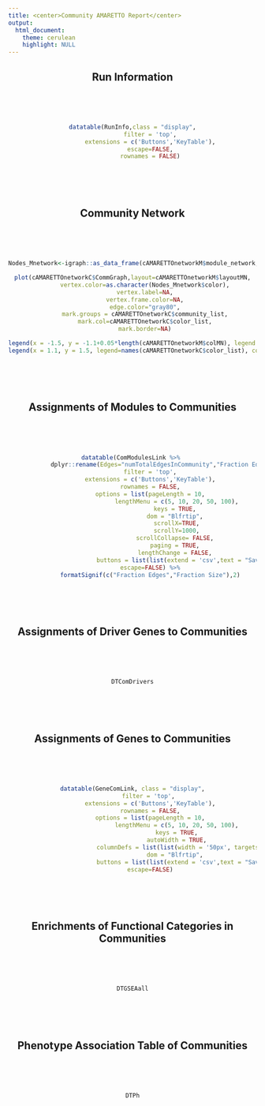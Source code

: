 ```yaml
---
title: <center>Community AMARETTO Report</center>
output: 
  html_document:
    theme: cerulean
    highlight: NULL
---
```


<center>


## Run Information
<br><br><br>
```r
datatable(RunInfo,class = "display",
          filter = 'top',
          extensions = c('Buttons','KeyTable'),
          escape=FALSE,
          rownames = FALSE)
```
<br><br><br>

## Community Network
<br><br><br>
```r
Nodes_Mnetwork<-igraph::as_data_frame(cAMARETTOnetworkM$module_network,what="vertices")

plot(cAMARETTOnetworkC$CommGraph,layout=cAMARETTOnetworkM$layoutMN,
       vertex.color=as.character(Nodes_Mnetwork$color),
       vertex.label=NA,
       vertex.frame.color=NA,
       edge.color="gray80",
       mark.groups = cAMARETTOnetworkC$community_list,
       mark.col=cAMARETTOnetworkC$color_list,
       mark.border=NA)

legend(x = -1.5, y = -1.1+0.05*length(cAMARETTOnetworkM$colMN), legend = names(cAMARETTOnetworkM$colMN), col = cAMARETTOnetworkM$colMN, pch=19, bty="n",ncol=ceiling(length(cAMARETTOnetworkM$colMN)/5))
legend(x = 1.1, y = 1.5, legend=names(cAMARETTOnetworkC$color_list), col=cAMARETTOnetworkC$color_list, pch=19, bty="n",cex=max(0.9,1/(1+0.02*length(cAMARETTOnetworkC$color_list))),ncol=ceiling(length(cAMARETTOnetworkC$color_list)/15))
```
<br><br><br>

## Assignments of Modules to Communities
<br><br><br>
```r
datatable(ComModulesLink %>% 
            dplyr::rename(Edges="numTotalEdgesInCommunity","Fraction Edges"="fractEdgesInVsOut","Fraction Size"="CommsizeFrac"), class = "display",
          filter = 'top',
          extensions = c('Buttons','KeyTable'),
          rownames = FALSE,
          options = list(pageLength = 10,
                         lengthMenu = c(5, 10, 20, 50, 100),
                        keys = TRUE,
                         dom = "Blfrtip", 
                         scrollX=TRUE,
                         scrollY=1000,
                        scrollCollapse= FALSE,
                        paging = TRUE,
                        lengthChange = FALSE,
                         buttons = list(list(extend = 'csv',text = "Save CSV", title="ComModuleRelation"),'colvis')),
          escape=FALSE) %>%
          formatSignif(c("Fraction Edges","Fraction Size"),2)
```
<br><br><br>

## Assignments of Driver Genes to Communities
<br><br><br>
```r
DTComDrivers
```
<br><br><br>


## Assignments of Genes to Communities
<br><br><br>
```r
datatable(GeneComLink, class = "display",
         filter = 'top',
          extensions = c('Buttons','KeyTable'),
          rownames = FALSE,
          options = list(pageLength = 10,
                         lengthMenu = c(5, 10, 20, 50, 100),
                         keys = TRUE,
                         autoWidth = TRUE,
                         columnDefs = list(list(width = '50px', targets = "_all")),
                         dom = "Blfrtip", 
                         buttons = list(list(extend = 'csv',text = "Save CSV", title="ComGeneRelation"),'colvis')),
          escape=FALSE)
```
<br><br><br>

## Enrichments of Functional Categories in Communities
<br><br><br>
```r
DTGSEAall
```
<br><br><br>

## Phenotype Association Table of Communities
<br><br><br>
```r
DTPh
```
<br><br><br>

</center>